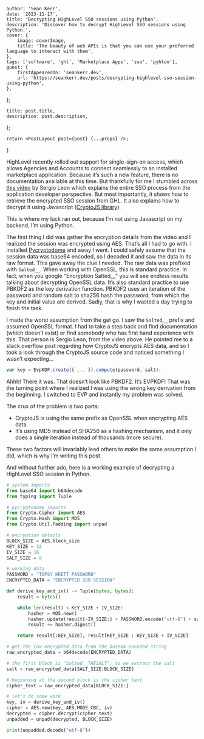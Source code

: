 


    author: 'Sean Kerr',
    date: '2023-11-17',
    title: 'Decrypting HighLevel SSO sessions using Python',
    description: 'Discover how to decrypt HighLevel SSO sessions using Python.',
    cover: {
        image: coverImage,
        title: 'The beauty of web APIs is that you can use your preferred language to interact with them',
    },
    tags: ['software', 'ghl', 'Marketplace Apps', 'sso', 'pyhton'],
    guest: {
        firstAppearedOn: 'seankerr.dev',
        url: 'https://seankerr.dev/posts/decrypting-highlevel-sso-session-using-python',
    },
};

    title: post.title,
    description: post.description,
};

    return <PostLayout post={post} {...props} />;
}

HighLevel recently rolled out support for single-sign-on access, which allows Agencies and Accounts to connect seamlessly to an installed marketplace application. Because it’s such a new feature, there is no documentation available at this time. But thankfully for me I stumbled across [this video](https://www.youtube.com/watch?v=3rveQDuVlR0) by Sergio Leon which explains the entire SSO process from the application developer perspective. But most importantly, it shows how to retrieve the encrypted SSO session from GHL. It also explains how to decrypt it using Javascript ([CryptoJS library](https://github.com/brix/crypto-js)).

This is where my luck ran out, because I’m not using Javascript on my backend, I’m using Python.

The first thing I did was gather the encryption details from the video and I realized
the session was encrypted using AES. That’s all I had to go with. I installed
[Pycryptodome](https://www.pycryptodome.org/src/introduction) and away I went. I could
safely assume that the session data was base64 encoded, so I decoded it and saw the
data in its raw format. This gave away the clue I needed. The raw data was prefixed with
`Salted__`. When working with OpenSSL, this is standard practice. In fact, when you google
"Encryption Salted\_\_" you will see endless results talking about decrypting OpenSSL
data. It’s also standard practice to use PBKDF2 as the key derivation function.
PBKDF2 uses an iteration of the password and random salt to sha256 hash the password,
from which the key and initial value are derived. Sadly, that is why I wasted a day
trying to finish the task.

I made the worst assumption from the get go. I saw the `Salted__` prefix and assumed
OpenSSL format. I had to take a step back and find documentation (which doesn’t exist)
or find somebody who has first hand experience with this. That person is Sergio Leon,
from the video above. He pointed me to a stack overflow post regarding how CryptoJS
encrypts AES data, and so I took a look through the CryptoJS source code and noticed
something I wasn’t expecting…

```javascript
var key = EvpKDF.create({ ... }).compute(password, salt);
```

Ahhh! There it was. That doesn’t look like PBKDF2. It’s EVPKDF! That was the turning point where I realized I was using the wrong key derivation from the beginning. I switched to EVP and instantly my problem was solved.

The crux of the problem is two parts:

-   CryptoJS is using the same prefix as OpenSSL when encrypting AES data.
-   It’s using MD5 instead of SHA256 as a hashing mechanism, and it only does a single iteration instead of thousands (more secure).

These two factors will invariably lead others to make the same assumption I did, which is why I’m writing this post.

And without further ado, here is a working example of decrypting a HighLevel SSO session in Python.

```python
# system imports
from base64 import b64decode
from typing import Tuple

# pycryptodome imports
from Crypto.Cipher import AES
from Crypto.Hash import MD5
from Crypto.Util.Padding import unpad

# encryption details
BLOCK_SIZE = AES.block_size
KEY_SIZE = 32
IV_SIZE = 16
SALT_SIZE = 8

# working data
PASSWORD = "TOPSY KRETT PASSWORD"
ENCRYPTED_DATA = "ENCRYPTED SSO SESSION"

def derive_key_and_iv() -> Tuple[bytes, bytes]:
    result = bytes()

    while len(result) < KEY_SIZE + IV_SIZE:
        hasher = MD5.new()
        hasher.update(result[-IV_SIZE:] + PASSWORD.encode("utf-8") + salt)
        result += hasher.digest()

    return result[:KEY_SIZE], result[KEY_SIZE : KEY_SIZE + IV_SIZE]

# get the raw encrypted data from the base64 encoded string
raw_encrypted_data = b64decode(ENCRYPTED_DATA)

# the first block is "Salted__THESALT", so we extract the salt
salt = raw_encrypted_data[SALT_SIZE:BLOCK_SIZE]

# beginning at the second block is the cipher text
cipher_text = raw_encrypted_data[BLOCK_SIZE:]

# let's do some work
key, iv = derive_key_and_iv()
cipher = AES.new(key, AES.MODE_CBC, iv)
decrypted = cipher.decrypt(cipher_text)
unpadded = unpad(decrypted, BLOCK_SIZE)

print(unpadded.decode("utf-8"))
```
